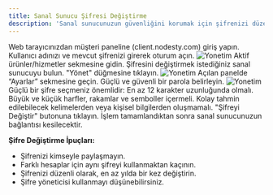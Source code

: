 ```yaml
---
title: Sanal Sunucu Şifresi Değiştirme
description: 'Sanal sunucunuzun güvenliğini korumak için şifrenizi düzenli olarak değiştirmeniz önemlidir. Bu rehberimizle şifrenizi kolayca değiştirebilirsiniz.'
---
```


<Steps>
  <Step title="Müşteri Paneline Giriş">
    Web tarayıcınızdan müşteri paneline (client.nodesty.com) giriş yapın.
    Kullanıcı adınızı ve mevcut şifrenizi girerek oturum açın.
    <Frame>
      <img
        src="/images/client-panel.png"
        alt="Yonetim"
      />
    </Frame>
  </Step>
  <Step title="Sanal Sunucu Seçimi">
    Aktif ürünler/hizmetler sekmesine gidin.
    Şifresini değiştirmek istediğiniz sanal sunucuyu bulun.
    "Yönet" düğmesine tıklayın.
    <Frame>
      <img
        src="/images/hizmet-secimi.png"
        alt="Yonetim"
      />
    </Frame>
  </Step>
  <Step title="Şifre Değişikliği">
    Açılan panelde “Ayarlar” sekmesine geçin.
    Güçlü ve güvenli bir parola belirleyin.
    <Frame>
      <img
        src="/images/change-password.png"
        alt="Yonetim"
      />
    </Frame>
    Güçlü bir şifre seçmeniz önemlidir:
    En az 12 karakter uzunluğunda olmalı.
    Büyük ve küçük harfler, rakamlar ve semboller içermeli.
    Kolay tahmin edilebilecek kelimelerden veya kişisel bilgilerden oluşmamalı.
  </Step>
  <Step title="Değişikliklerin Kaydedilmesi">
    "Şifreyi Değiştir" butonuna tıklayın.
    İşlem tamamlandıktan sonra sanal sunucunuzun bağlantısı kesilecektir.
  </Step>
</Steps>

**Şifre Değiştirme İpuçları:**
- Şifrenizi kimseyle paylaşmayın.
- Farklı hesaplar için aynı şifreyi kullanmaktan kaçının.
- Şifrenizi düzenli olarak, en az yılda bir kez değiştirin.
- Şifre yöneticisi kullanmayı düşünebilirsiniz.
